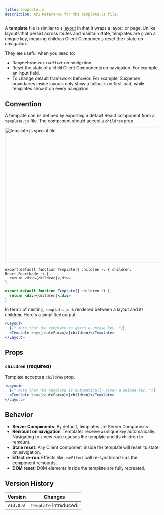 ```yaml
---
title: template.js
description: API Reference for the template.js file.
---
```


A **template** file is similar to a [layout](/docs/app/getting-started/layouts-and-pages#creating-a-layout) in that it wraps a layout or page. Unlike layouts that persist across routes and maintain state, templates are given a unique key, meaning children Client Components reset their state on navigation.

They are useful when you need to:

- Resynchronize `useEffect` on navigation.
- Reset the state of a child Client Components on navigation. For example, an input field.
- To change default framework behavior. For example, Suspense boundaries inside layouts only show a fallback on first load, while templates show it on every navigation.

## Convention

A template can be defined by exporting a default React component from a `template.js` file. The component should accept a `children` prop.

<Image
  alt="template.js special file"
  srcLight="/docs/light/template-special-file.png"
  srcDark="/docs/dark/template-special-file.png"
  width="1600"
  height="444"
/>

```tsx filename="app/template.tsx" switcher
export default function Template({ children }: { children: React.ReactNode }) {
  return <div>{children}</div>
}
```

```jsx filename="app/template.js" switcher
export default function Template({ children }) {
  return <div>{children}</div>
}
```

In terms of nesting, `template.js` is rendered between a layout and its children. Here's a simplified output:

```jsx filename="Output"
<Layout>
  {/* Note that the template is given a unique key. */}
  <Template key={routeParam}>{children}</Template>
</Layout>
```

## Props

### `children` (required)

Template accepts a `children` prop.

```jsx filename="Output"
<Layout>
  {/* Note that the template is automatically given a unique key. */}
  <Template key={routeParam}>{children}</Template>
</Layout>
```

## Behavior

- **Server Components**: By default, templates are Server Components.
- **Remount on navigation**: Templates receive a unique key automatically. Navigating to a new route causes the template and its children to remount.
- **State reset**: Any Client Component inside the template will reset its state on navigation.
- **Effect re-run**: Effects like `useEffect` will re-synchronize as the component remounts.
- **DOM reset**: DOM elements inside the template are fully recreated.

## Version History

| Version   | Changes                |
| --------- | ---------------------- |
| `v13.0.0` | `template` introduced. |
